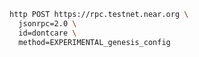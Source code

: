 ```bash
http POST https://rpc.testnet.near.org \
  jsonrpc=2.0 \
  id=dontcare \
  method=EXPERIMENTAL_genesis_config
```
